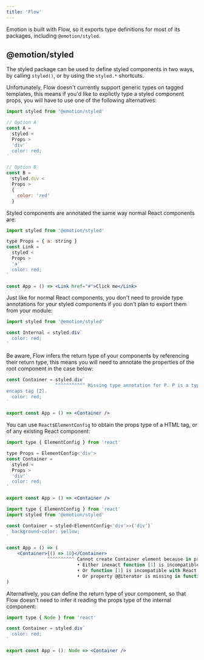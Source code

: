 ```yaml
---
title: 'Flow'
---
```


Emotion is built with Flow, so it exports type definitions for most of its packages,
including `@emotion/styled`.

## @emotion/styled

The styled package can be used to define styled components in two ways, by calling `styled()`,
or by using the `styled.*` shortcuts.

Unfortunately, Flow doesn't currently support generic types on tagged templates, this means if
you'd like to explictly type a styled component props, you will have to use one of the following
alternatives:

```jsx
import styled from '@emotion/styled'

// Option A
const A =
  styled <
  Props >
  'div'`
  color: red;
`

// Option B
const B =
  styled.div <
  Props >
  {
    color: 'red'
  }
```

Styled components are annotated the same way normal React components are:

```jsx
import styled from '@emotion/styled'

type Props = { a: string }
const Link =
  styled <
  Props >
  'a'`
  color: red;
`

const App = () => <Link href="#">Click me</Link>
```

Just like for normal React components, you don't need to provide type annotations
for your styled components if you don't plan to export them from your module:

```jsx
import styled from '@emotion/styled'

const Internal = styled.div`
  color: red;
`
```

Be aware, Flow infers the return type of your components by referencing their return type,
this means you will need to annotate the properties of the root component in the case below:

```jsx
const Container = styled.div`
                  ^^^^^^^^^^^ Missing type annotation for P. P is a type parameter declared in function type [1] and was implicitly instantiated at
encaps tag [2].   
  color: red;
`

export const App = () => <Container />
```

You can use `React$ElementConfig` to obtain the props type of a HTML tag, or of
any existing React component:

```jsx
import type { ElementConfig } from 'react'

type Props = ElementConfig<'div'>
const Container =
  styled <
  Props >
  'div'`
  color: red;
`

export const App = () => <Container />
```

```jsx
import type { ElementConfig } from 'react'
import styled from '@emotion/styled'

const Container = styled<ElementConfig<'div'>>('div')`
  background-color: yellow;
`

const App = () => (
    <Container>{() => 10}</Container>
               ^^^^^^^^^^ Cannot create Container element because in property children:
                          • Either inexact function [1] is incompatible with exact React.Element [2].
                          • Or function [1] is incompatible with React.Portal [3].
                          • Or property @@iterator is missing in function [1] but exists in $Iterable [4].
)
```

Alternatively, you can define the return type of your component, so that
Flow doesn't need to infer it reading the props type of the internal component:

```jsx
import type { Node } from 'react'

const Container = styled.div`
  color: red;
`

export const App = (): Node => <Container />
```
